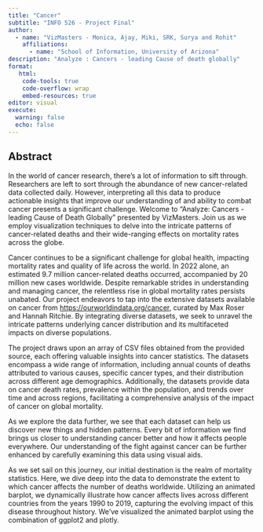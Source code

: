 ```yaml
---
title: "Cancer"
subtitle: "INFO 526 - Project Final"
author: 
  - name: "VizMasters - Monica, Ajay, Miki, SRK, Surya and Rohit"
    affiliations:
      - name: "School of Information, University of Arizona"
description: "Analyze : Cancers - leading Cause of death globally"
format:
   html:
    code-tools: true
    code-overflow: wrap
    embed-resources: true
editor: visual
execute:
  warning: false
  echo: false
---
```


## Abstract

In the world of cancer research, there's a lot of information to sift through. Researchers are left to sort through the abundance of new cancer-related data collected daily. However, interpreting all this data to produce actionable insights that improve our understanding of and ability to combat cancer presents a significant challenge. Welcome to "Analyze: Cancers - leading Cause of Death Globally" presented by VizMasters. Join us as we employ visualization techniques to delve into the intricate patterns of cancer-related deaths and their wide-ranging effects on mortality rates across the globe.

Cancer continues to be a significant challenge for global health, impacting mortality rates and quality of life across the world. In 2022 alone, an estimated 9.7 million cancer-related deaths occurred, accompanied by 20 million new cases worldwide. Despite remarkable strides in understanding and managing cancer, the relentless rise in global mortality rates persists unabated. Our project endeavors to tap into the extensive datasets available on cancer from <https://ourworldindata.org/cancer>, curated by Max Roser and Hannah Ritchie. By integrating diverse datasets, we seek to unravel the intricate patterns underlying cancer distribution and its multifaceted impacts on diverse populations.

The project draws upon an array of CSV files obtained from the provided source, each offering valuable insights into cancer statistics. The datasets encompass a wide range of information, including annual counts of deaths attributed to various causes, specific cancer types, and their distribution across different age demographics. Additionally, the datasets provide data on cancer death rates, prevalence within the population, and trends over time and across regions, facilitating a comprehensive analysis of the impact of cancer on global mortality.

As we explore the data further, we see that each dataset can help us discover new things and hidden patterns. Every bit of information we find brings us closer to understanding cancer better and how it affects people everywhere. Our understanding of the fight against cancer can be further enhanced by carefully examining this data using visual aids.

As we set sail on this journey, our initial destination is the realm of mortality statistics. Here, we dive deep into the data to demonstrate the extent to which cancer affects the number of deaths worldwide. Utilizing an animated barplot, we dynamically illustrate how cancer affects lives across different countries from the years 1990 to 2019, capturing the evolving impact of this disease throughout history. We've visualized the animated barplot using the combination of ggplot2 and plotly.
